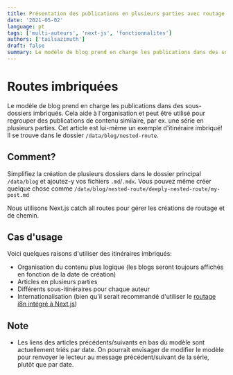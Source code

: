 ```yaml
---
title: Présentation des publications en plusieurs parties avec routage imbriqué
date: '2021-05-02'
language: pt
tags: ['multi-auteurs', 'next-js', 'fonctionnalites']
authors: ['tailsazimuth']
draft: false
summary: Le modèle de blog prend en charge les publications dans des sous-dossiers imbriqués. Cela peut être utilisé pour regrouper les publications de contenu similaire, par ex. un cours en plusieurs parties. Cet article est lui-même un exemple de routage imbriqué!
---
```


# Routes imbriquées

Le modèle de blog prend en charge les publications dans des sous-dossiers imbriqués. Cela aide à l'organisation et peut être utilisé pour regrouper des publications de contenu similaire, par ex. une série en plusieurs parties. Cet article est lui-même un exemple d'itinéraire imbriqué! Il se trouve dans le dossier `/data/blog/nested-route`.

## Comment?

Simplifiez la création de plusieurs dossiers dans le dossier principal `/data/blog` et ajoutez-y vos fichiers `.md`/`.mdx`. Vous pouvez même créer quelque chose comme `/data/blog/nested-route/deeply-nested-route/my-post.md`

Nous utilisons Next.js catch all routes pour gérer les créations de routage et de chemin.


## Cas d'usage

Voici quelques raisons d'utiliser des itinéraires imbriqués:

- Organisation du contenu plus logique (les blogs seront toujours affichés en fonction de la date de création)
- Articles en plusieurs parties
- Différents sous-itinéraires pour chaque auteur
- Internationalisation (bien qu'il serait recommandé d'utiliser le [routage i8n intégré à Next.js](https://nextjs.org/docs/advanced-features/i18n-routing))

## Note

- Les liens des articles précédents/suivants en bas du modèle sont actuellement triés par date. On pourrait envisager de modifier le modèle pour renvoyer le lecteur au message précédent/suivant de la série, plutôt que par date.
